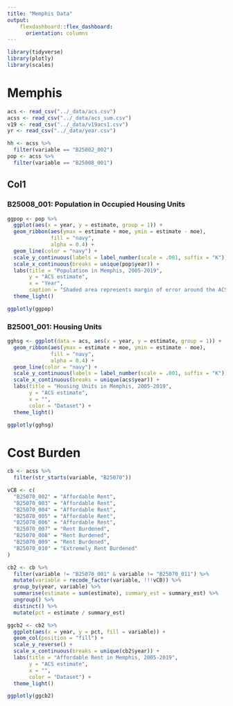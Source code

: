 ```yaml
---
title: "Memphis Data"
output:
    flexdashboard::flex_dashboard:
      orientation: columns
---
```


```r
library(tidyverse)
library(plotly)
library(scales)
```

# Memphis

```r
acs <- read_csv("../_data/acs.csv")
acss <- read_csv("../_data/acs_sum.csv")
v19 <- read_csv("../_data/v19acs1.csv")
yr <- read_csv("../_data/year.csv")
```

```r
hh <- acss %>% 
  filter(variable == "B25002_002")
pop <- acss %>% 
  filter(variable == "B25008_001")
```

## Col1

### B25008_001: Population in Occupied Housing Units

```r
ggpop <- pop %>% 
  ggplot(aes(x = year, y = estimate, group = 1)) +
  geom_ribbon(aes(ymax = estimate + moe, ymin = estimate - moe),
              fill = "navy",
              alpha = 0.4) +
  geom_line(color = "navy") +
  scale_y_continuous(labels = label_number(scale = .001, suffix = "K"))+
  scale_x_continuous(breaks = unique(pop$year)) +
  labs(title = "Population in Memphis, 2005-2019",
       y = "ACS estimate",
       x = "Year",
       caption = "Shaded area represents margin of error around the ACS estimate") +
  theme_light()

ggplotly(ggpop)
```

### B25001_001: Housing Units

```r
gghsg <- ggplot(data = acs, aes(x = year, y = estimate, group = 1)) +
  geom_ribbon(aes(ymax = estimate + moe, ymin = estimate - moe),
              fill = "navy",
              alpha = 0.4) +
  geom_line(color = "navy") +
  scale_y_continuous(labels = label_number(scale = .001, suffix = "K"))+
  scale_x_continuous(breaks = unique(acs$year)) +
  labs(title = "Housing Units in Memphis, 2005-2019",
       y = "ACS estimate",
       x = "",
       color = "Dataset") +
  theme_light()

ggplotly(gghsg)
```

# Cost Burden

```r
cb <- acss %>% 
  filter(str_starts(variable, "B25070"))
```

```r
vCB <- c(
  "B25070_002" = "Affordable Rent",
  "B25070_003" = "Affordable Rent",
  "B25070_004" = "Affordable Rent",
  "B25070_005" = "Affordable Rent",
  "B25070_006" = "Affordable Rent",
  "B25070_007" = "Rent Burdened",
  "B25070_008" = "Rent Burdened",
  "B25070_009" = "Rent Burdened",
  "B25070_010" = "Extremely Rent Burdened"
)
```

```r
cb2 <- cb %>% 
  filter(variable != "B25070_001" & variable != "B25070_011") %>% 
  mutate(variable = recode_factor(variable, !!!vCB)) %>% 
  group_by(year, variable) %>% 
  summarise(estimate = sum(estimate), summary_est = summary_est) %>% 
  ungroup() %>% 
  distinct() %>% 
  mutate(pct = estimate / summary_est)
```

```r
ggcb2 <- cb2 %>%
  ggplot(aes(x = year, y = pct, fill = variable)) +
  geom_col(position = "fill") +
  scale_y_reverse() +
  scale_x_continuous(breaks = unique(cb2$year)) +
  labs(title = "Affordable Rent in Memphis, 2005-2019",
       y = "ACS estimate",
       x = "",
       color = "Dataset") +
  theme_light()

ggplotly(ggcb2)
```

